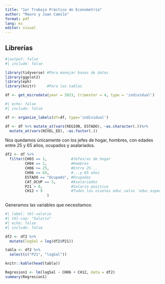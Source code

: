 ```yaml
---
title: "1er Trabajo Práctico de Econometría"
author: "Mauro y Juan Camilo"
format: pdf
lang: es
editor: visual
---
```


## Librerías

```r
#|output: false
#| include: false

library(tidyverse) #Para manejar bases de datos
library(ggplot2)
library(eph)   
library(knitr)     #Para las tablas
```

```r
df <- get_microdata(year = 2023, trimester = 4, type = 'individual')
```

```r
#| echo: false
#| include: false

df <- organize_labels(df=df, type='individual') 

df <- df %>% mutate_at(vars(REGION, ESTADO), ~as.character(.))%>%
  mutate_at(vars(NIVEL_ED), ~as.factor(.))
```

Nos quedamos únicamente con los jefes de hogar, hombres, con edades entre 25 y 65 años, ocupados y asalariados.

```r
df2 <- df %>% 
  filter(CH03 == 1,           #Jefes/as de hogar
         CH04 == 1,           #Hombres          
         CH06 >= 25,          #Entre 25...      
         CH06 <= 65,          #...y 65 años     
         ESTADO == "Ocupado", #Ocupados         
         CAT_OCUP == 3,       #Asalariados
         P21 > 0,             #Salario positivo
         CH12 < 9             #Todos los niveles educ salvo 'educ especial'
                   )
```

Generamos las variables que necesitamos:

```r
#| label: tbl-salario
#| tbl-cap: "Salario"
#| echo: false
#| include: false

df2 <- df2 %>% 
  mutate(logSal = log(df2$P21))

tabla <- df2 %>% 
  select(c("P21", "logSal"))

knitr::kable(head(tabla))
```

```r

Regresion1 <- lm(logSal ~ CH06 + CH12, data = df2)
summary(Regresion1)
```
